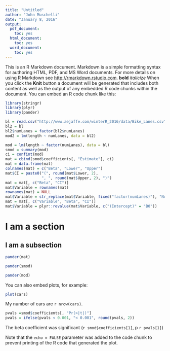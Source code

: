 ```yaml
---
title: "Untitled"
author: "John Muschelli"
date: "January 8, 2016"
output:
  pdf_document: 
    toc: yes
  html_document:
    toc: yes
  word_document:
    toc: yes
---
```


This is an R Markdown document. Markdown is a simple formatting syntax for authoring HTML, PDF, and MS Word documents. For more details on using R Markdown see <http://rmarkdown.rstudio.com>.
**bold** 
*italicize* 
When you click the **Knit** button a document will be generated that includes both content as well as the output of any embedded R code chunks within the document. You can embed an R code chunk like this:

```r
library(stringr)
library(plyr)
library(pander)

bl = read.csv("http://www.aejaffe.com/winterR_2016/data/Bike_Lanes.csv", as.is =TRUE)
bl2 = bl
bl2$numLanes = factor(bl2$numLanes)
mod2 = lm(length ~ numLanes, data = bl2)

mod = lm(length ~ factor(numLanes), data = bl)
smod = summary(mod)
ci = confint(mod)
mat = cbind(smod$coefficients[, "Estimate"], ci)
mat = data.frame(mat)
colnames(mat) = c("Beta", "Lower", "Upper")
mat$CI = paste0("(", round(mat$Lower, 2), 
                ", ", round(mat$Upper, 2), ")")
mat = mat[, c("Beta", "CI")]
mat$Variable = rownames(mat)
rownames(mat) = NULL
mat$Variable = str_replace(mat$Variable, fixed("factor(numLanes)"), "Number of Lanes: ")
mat = mat[, c("Variable", "Beta", "CI")]
mat$Variable = plyr::revalue(mat$Variable, c("(Intercept)" = "B0"))
```

# I am a section

## I am a subsection


```r
pander(mat)
```

```r
pander(smod)
```

```r
pander(mod)
```

You can also embed plots, for example:

```r
plot(cars)
```

My number of cars are `r nrow(cars)`.

```r
pvals =smod$coefficients[, "Pr(>|t|)"]
pvals = ifelse(pvals < 0.001, "< 0.001", round(pvals, 2))
```
The beta coefficient was significant (`r smod$coefficients[1]`, p `r pvals[1]`)

Note that the `echo = FALSE` parameter was added to the code chunk to prevent printing of the R code that generated the plot.
